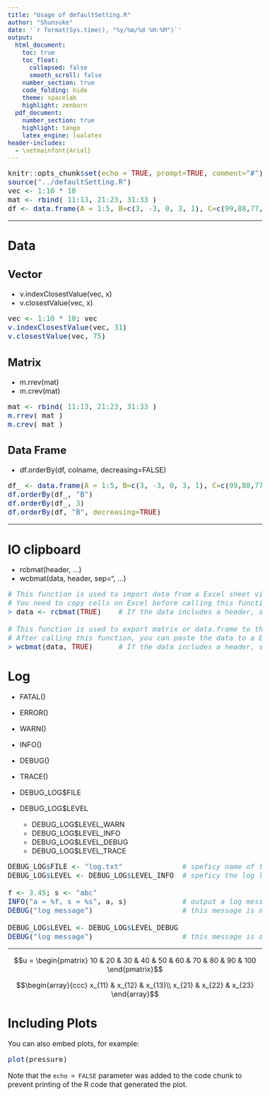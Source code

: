 ---
title: "Usage of defaultSetting.R"
author: "Shunsuke"
date: '`r format(Sys.time(), "%y/%m/%d %H:%M")`'
output:
  html_document:
    toc: true
    toc_float: 
      collapsed: false
      smooth_scroll: false
    number_section: true
    code_folding: hide
    theme: spacelab
    highlight: zenburn
  pdf_document:
    number_section: true
    highlight: tango
    latex_engine: lualatex
header-includes:
  - \setmainfont{Arial}
---


<style type="text/css">

body{ /* Normal  */
  font-size: 16px;
  #font-family: Verdana, Helvetica, Arial, sans-serif;
  #color: #456788;
  color: "#090909";
}

h1 {
  font-size: 28px;
  font-weight: bold;
  color: "#030303";
}
h2 {
  font-size: 24px;
  font-weight: bold;
  font-color: "#030303";
}

code.r {
  font-size: 16px;
  #background-color: #eeeeee;
} 

</style>


\fontsize{12}{16} 

```{r setup, include=FALSE}
knitr::opts_chunk$set(echo = TRUE, prompt=TRUE, comment="#")
source("../defaultSetting.R")
vec <- 1:10 * 10
mat <- rbind( 11:13, 21:23, 31:33 )
df <- data.frame(A = 1:5, B=c(3, -3, 0, 3, 1), C=c(99,88,77,66,55))
```

---

# Data 

## Vector


* v.indexClosestValue(vec, x)
* v.closestValue(vec, x)

```{r collapse=TRUE}
vec <- 1:10 * 10; vec
v.indexClosestValue(vec, 31)
v.closestValue(vec, 75)
```


## Matrix

* m.rrev(mat)
* m.crev(mat)

```{r collapse=TRUE, prompt=TRUE}
mat <- rbind( 11:13, 21:23, 31:33 )
m.rrev( mat )
m.crev( mat )
```

## Data Frame

* df.orderBy(df, colname, decreasing=FALSE)

```{r df, collapse=TRUE, prompt=TRUE}
df_ <- data.frame(A = 1:5, B=c(3, -3, 0, 3, 1), C=c(99,88,77,66,55)); df_
df.orderBy(df_, "B")
df.orderBy(df_, 3)
df.orderBy(df, "B", decreasing=TRUE)
```

---

# IO clipboard

* rcbmat(header, ...)
* wcbmat(data, header, sep="\t", ...)

```{r, eval=FALSE, prompt=FALSE}
# This function is used to import data from a Excel sheet via the clipboard. 
# You need to copy cells on Excel before calling this function. 
> data <- rcbmat(TRUE)    # If the data includes a header, set "TRUE". 

# This function is used to export matrix or data.frame to the clipboard.
# After calling this function, you can paste the data to a Excel sheet.
> wcbmat(data, TRUE)      # If the data includes a header, set "TRUE". 
```


# Log

* FATAL()
* ERROR()
* WARN()
* INFO()
* DEBUG()
* TRACE()
* DEBUG_LOG$FILE
* DEBUG_LOG$LEVEL

    * DEBUG_LOG$LEVEL_WARN
    * DEBUG_LOG$LEVEL_INFO
    * DEBUG_LOG$LEVEL_DEBUG
    * DEBUG_LOG$LEVEL_TRACE

```{r eval=FALSE}
DEBUG_LOG$FILE <- "log.txt"              # speficy name of the log file.
DEBUG_LOG$LEVEL <- DEBUG_LOG$LEVEL_INFO  # speficy the log level.

f <- 3.45; s <- "abc"
INFO("a = %f, s = %s", a, s)             # output a log message.
DEBUG("log message")                     # this message is not outputed.

DEBUG_LOG$LEVEL <- DEBUG_LOG$LEVEL_DEBUG
DEBUG("log message")                     # this message is outputed.
```




---


$$u = \begin{pmatrix} 10 & 20 & 30 & 40 & 50 & 60 & 70 & 80 & 90 & 100 \end{pmatrix}$$

$$\begin{array}{ccc}
x_{11} & x_{12} & x_{13}\\
x_{21} & x_{22} & x_{23}
\end{array}$$


# Including Plots

You can also embed plots, for example:

```{r pressure, echo=FALSE}
plot(pressure)
```

Note that the `echo = FALSE` parameter was added to the code chunk to prevent printing of the R code that generated the plot.
